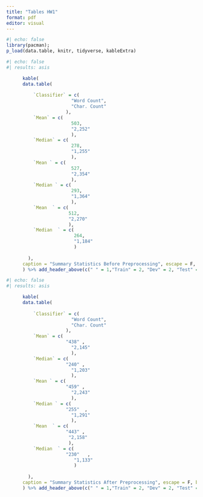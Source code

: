 ```yaml
---
title: "Tables HW1"
format: pdf
editor: visual
---
```


```r
#| echo: false
library(pacman);
p_load(data.table, knitr, tidyverse, kableExtra)
```

```r
#| echo: false
#| results: asis

      kable(  
      data.table(
        
          `Classifier` = c(
                        "Word Count",
                        "Char. Count"
                      ),
          `Mean` = c(
                        503,
                        "2,252"
                        ),
          `Median` = c(
                        278,
                        "1,255"
                        ),
          `Mean ` = c(
                        527,
                        "2,354"
                        ),
          `Median ` = c(
                        293,
                        "1,364"
                        ),
          `Mean  ` = c(
                       512, 
                       "2,270" 
                       ),
          `Median  ` = c(
                         264, 
                         "1,184"
                         )
          
        ),
      caption = "Summary Statistics Before Preprocessing", escape = F, booktabs = T
      ) %>% add_header_above(c(" " = 1,"Train" = 2, "Dev" = 2, "Test" = 2))
```





```r
#| echo: false
#| results: asis

      kable(  
      data.table(
        
          `Classifier` = c(
                        "Word Count",
                        "Char. Count"
                      ),
          `Mean` = c(
                      "438" ,
                        "2,145"
                        ),
          `Median` = c(
                      "240" ,
                        "1,203"
                        ),
          `Mean ` = c(
                      "459" ,
                        "2,243"
                        ),
          `Median ` = c(
                      "255"  ,
                        "1,291"
                        ),
          `Mean  ` = c(
                      "443" , 
                       "2,158" 
                       ),
          `Median  ` = c(
                      "230"   , 
                         "1,133"
                         )
          
        ),
      caption = "Summary Statistics After Preprocessing", escape = F, booktabs = T
      ) %>% add_header_above(c(" " = 1,"Train" = 2, "Dev" = 2, "Test" = 2))
```